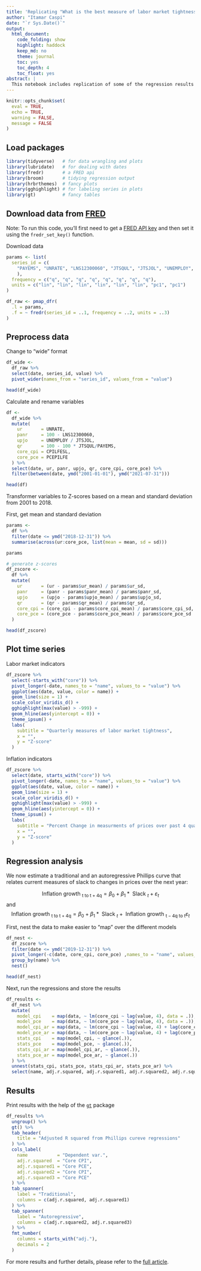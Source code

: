 ```yaml
---
title: 'Replicating "What is the best measure of labor market tightness?"'
author: "Itamar Caspi"
date: "`r Sys.Date()`"
output:
  html_document:
    code_folding: show
    highlight: haddock
    keep_md: no
    theme: journal
    toc: yes
    toc_depth: 4
    toc_float: yes
abstract: |
  This notebook includes replication of some of the regression results that appear in ["What is the best measure of labor market tightness?"](https://www.piie.com/blogs/realtime-economic-issues-watch/what-best-measure-labor-market-tightness) by [Jason Furman](https://www.piie.com/experts/senior-research-staff/jason-furman) and [Willson Powell III](https://www.piie.com/experts/former-research-staff/wilson-powell-iii). 
---
```


```r
knitr::opts_chunk$set(
  eval = TRUE,
  echo = TRUE,
  warning = FALSE,
  message = FALSE
)
```


## Load packages
```r
library(tidyverse)   # for data wrangling and plots
library(lubridate)   # for dealing with dates
library(fredr)       # a FRED api
library(broom)       # tidying regression output
library(hrbrthemes)  # fancy plots
library(gghighlight) # for labeling series in plots
library(gt)          # fancy tables
```


## Download data from [FRED](https://fred.stlouisfed.org/)

Note: To run this code, you'll first need to get a [FRED API key](https://fred.stlouisfed.org/docs/api/api_key.html) and then set it using the `fredr_set_key()` function.


Download data
```r
params <- list(
  series_id = c(
    "PAYEMS", "UNRATE", "LNS12300060", "JTSQUL", "JTSJOL", "UNEMPLOY", "CPILFESL", "PCEPILFE"
    ),
  frequency = c("q", "q", "q", "q", "q", "q", "q", "q"),
  units = c("lin", "lin", "lin", "lin", "lin", "lin", "pc1", "pc1")
)

df_raw <- pmap_dfr(
  .l = params,
  .f = ~ fredr(series_id = ..1, frequency = ..2, units = ..3)
)
```

## Preprocess data

Change to "wide" format
```r
df_wide <- 
  df_raw %>% 
  select(date, series_id, value) %>% 
  pivot_wider(names_from = "series_id", values_from = "value")

head(df_wide)
```

Calculate and rename variables
```r
df <- 
  df_wide %>%
  mutate(
    ur       = UNRATE,
    panr     = 100 - LNS12300060,
    upjo     = UNEMPLOY / JTSJOL,
    qr       = 100 - 100 * JTSQUL/PAYEMS,
    core_cpi = CPILFESL,
    core_pce = PCEPILFE
  ) %>% 
  select(date, ur, panr, upjo, qr, core_cpi, core_pce) %>% 
  filter(between(date, ymd("2001-01-01"), ymd("2021-07-31")))

head(df)
```

Transformer variables to Z-scores based on a mean and standard deviation from 2001 to 2018.

First, get mean and standard deviation
```r
params <- 
  df %>%
  filter(date <= ymd("2018-12-31")) %>% 
  summarise(across(ur:core_pce, list(mean = mean, sd = sd)))

params
```


```r
# generate z-scores
df_zscore <- 
  df %>% 
  mutate(
    ur       = (ur - params$ur_mean) / params$ur_sd,
    panr     = (panr - params$panr_mean) / params$panr_sd,
    upjo     = (upjo - params$upjo_mean) / params$upjo_sd,
    qr       = (qr - params$qr_mean) / params$qr_sd,
    core_cpi = (core_cpi - params$core_cpi_mean) / params$core_cpi_sd,
    core_pce = (core_pce - params$core_pce_mean) / params$core_pce_sd
  )

head(df_zscore)
```


## Plot time series

Labor market indicators
```r
df_zscore %>% 
  select(-starts_with("core")) %>% 
  pivot_longer(-date, names_to = "name", values_to = "value") %>% 
  ggplot(aes(date, value, color = name)) + 
  geom_line(size = 1) +
  scale_color_viridis_d() +
  gghighlight(max(value) > -999) +
  geom_hline(aes(yintercept = 0)) +
  theme_ipsum() +
  labs(
    subtitle = "Quarterly measures of labor market tightness",
    x = "",
    y = "Z-score"
  )
```

Inflation indicators
```r
df_zscore %>% 
  select(date, starts_with("core")) %>% 
  pivot_longer(-date, names_to = "name", values_to = "value") %>% 
  ggplot(aes(date, value, color = name)) + 
  geom_line(size = 1) +
  scale_color_viridis_d() +
  gghighlight(max(value) > -999) +
  geom_hline(aes(yintercept = 0)) +
  theme_ipsum() +
  labs(
    subtitle = "Percent Change in measurments of prices over past 4 quarters",
    x = "",
    y = "Z-score"
  )
```


## Regression analysis

We now estimate a traditional and an autoregressive Phillips curve that relates current measures of slack to changes in prices  over the next year:

$$
\text { Inflation growth }_{\mathrm{t} \text { to } \mathrm{t}+4 \mathrm{q}}=\beta_{0}+\beta_{1} * \text { Slack }_{t}+\varepsilon_t
$$
and
$$
\text { Inflation growth }_{\mathrm{t} \text { to } \mathrm{t}+4 \mathrm{q}}=\beta_{0}+\beta_{1} * \text { Slack }_{t}+\text { Inflation growth }_{\mathrm{t}-4\mathrm{q}\text { to } \mathrm{t}}\varepsilon_t
$$

First, nest the data to make easier to "map" over the different models
```r
df_nest <- 
  df_zscore %>% 
  filter(date <= ymd("2019-12-31")) %>% 
  pivot_longer(-c(date, core_cpi, core_pce) ,names_to = "name", values_to = "value") %>% 
  group_by(name) %>% 
  nest()

head(df_nest)
```

Next, run the regressions and store the results
```r
df_results <- 
  df_nest %>% 
  mutate(
    model_cpi    = map(data, ~ lm(core_cpi ~ lag(value, 4), data = .)),
    model_pce    = map(data, ~ lm(core_pce ~ lag(value, 4), data = .)),
    model_cpi_ar = map(data, ~ lm(core_cpi ~ lag(value, 4) + lag(core_cpi, 4), data = .)),
    model_pce_ar = map(data, ~ lm(core_pce ~ lag(value, 4) + lag(core_pce, 4), data = .)),
    stats_cpi    = map(model_cpi, ~ glance(.)),
    stats_pce    = map(model_pce, ~ glance(.)),
    stats_cpi_ar = map(model_cpi_ar, ~ glance(.)),
    stats_pce_ar = map(model_pce_ar, ~ glance(.))
  ) %>% 
  unnest(stats_cpi, stats_pce, stats_cpi_ar, stats_pce_ar) %>%
  select(name, adj.r.squared, adj.r.squared1, adj.r.squared2, adj.r.squared3)
```


## Results

Print results with the help of the [`gt`](https://gt.rstudio.com/) package
```r
df_results %>%
  ungroup() %>% 
  gt() %>% 
  tab_header(
    title = "Adjusted R squared from Phillips cureve regressions"
  ) %>% 
  cols_label(
    name           = "Dependent var.",
    adj.r.squared  = "Core CPI",
    adj.r.squared1 = "Core PCE",
    adj.r.squared2 = "Core CPI",
    adj.r.squared3 = "Core PCE"
  ) %>% 
  tab_spanner(
    label = "Traditional",
    columns = c(adj.r.squared, adj.r.squared1)
  ) %>%
  tab_spanner(
    label = "Autoregressive",
    columns = c(adj.r.squared2, adj.r.squared3)
  ) %>% 
  fmt_number(
    columns = starts_with("adj."),
    decimals = 2
  )
```

For more results and further details, please refer to the [full article](https://www.piie.com/blogs/realtime-economic-issues-watch/what-best-measure-labor-market-tightness).